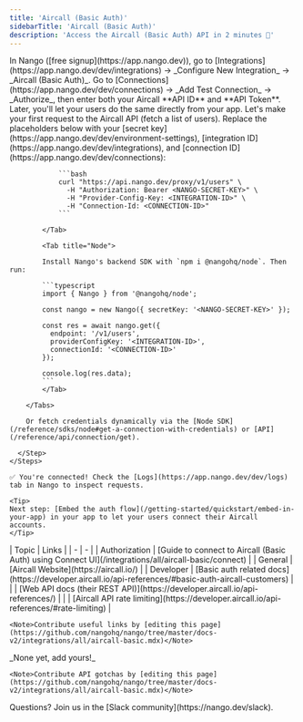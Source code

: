 ```yaml
---
title: 'Aircall (Basic Auth)'
sidebarTitle: 'Aircall (Basic Auth)'
description: 'Access the Aircall (Basic Auth) API in 2 minutes 💨'
---
```


<Tabs>
  <Tab title="🚀 Quickstart">
    <Steps>
      <Step title="Create an integration">
        In Nango ([free signup](https://app.nango.dev)), go to [Integrations](https://app.nango.dev/dev/integrations) -> _Configure New Integration_ -> _Aircall (Basic Auth)_.
      </Step>
      <Step title="Authorize Aircall (Basic Auth)">
        Go to [Connections](https://app.nango.dev/dev/connections) -> _Add Test Connection_ -> _Authorize_, then enter both your Aircall **API ID** and **API Token**. Later, you'll let your users do the same directly from your app.
      </Step>
      <Step title="Call the Aircall API">
        Let's make your first request to the Aircall API (fetch a list of users). Replace the placeholders below with your [secret key](https://app.nango.dev/dev/environment-settings), [integration ID](https://app.nango.dev/dev/integrations), and [connection ID](https://app.nango.dev/dev/connections):
        <Tabs>
            <Tab title="cURL">

                ```bash
                curl "https://api.nango.dev/proxy/v1/users" \
                  -H "Authorization: Bearer <NANGO-SECRET-KEY>" \
                  -H "Provider-Config-Key: <INTEGRATION-ID>" \
                  -H "Connection-Id: <CONNECTION-ID>"
                ```

            </Tab>

            <Tab title="Node">

            Install Nango's backend SDK with `npm i @nangohq/node`. Then run:

            ```typescript
            import { Nango } from '@nangohq/node';

            const nango = new Nango({ secretKey: '<NANGO-SECRET-KEY>' });

            const res = await nango.get({
              endpoint: '/v1/users',
              providerConfigKey: '<INTEGRATION-ID>',
              connectionId: '<CONNECTION-ID>'
            });

            console.log(res.data);
            ```
            </Tab>

        </Tabs>

        Or fetch credentials dynamically via the [Node SDK](/reference/sdks/node#get-a-connection-with-credentials) or [API](/reference/api/connection/get).

      </Step>
    </Steps>

    ✅ You're connected! Check the [Logs](https://app.nango.dev/dev/logs) tab in Nango to inspect requests.

    <Tip>
    Next step: [Embed the auth flow](/getting-started/quickstart/embed-in-your-app) in your app to let your users connect their Aircall accounts.
    </Tip>
  </Tab>
  <Tab title="🔗 Useful links">
    | Topic | Links |
    | - | - |
    | Authorization | [Guide to connect to Aircall (Basic Auth) using Connect UI](/integrations/all/aircall-basic/connect) |
    | General | [Aircall Website](https://aircall.io/) |
    | Developer | [Basic auth related docs](https://developer.aircall.io/api-references/#basic-auth-aircall-customers) |
    | | [Web API docs (their REST API)](https://developer.aircall.io/api-references/) |
    | | [Aircall API rate limiting](https://developer.aircall.io/api-references/#rate-limiting) |

    <Note>Contribute useful links by [editing this page](https://github.com/nangohq/nango/tree/master/docs-v2/integrations/all/aircall-basic.mdx)</Note>
  </Tab>
  <Tab title="🚨 API gotchas">
    _None yet, add yours!_

    <Note>Contribute API gotchas by [editing this page](https://github.com/nangohq/nango/tree/master/docs-v2/integrations/all/aircall-basic.mdx)</Note>
  </Tab>
</Tabs>

<Info>
    Questions? Join us in the [Slack community](https://nango.dev/slack).
</Info>

